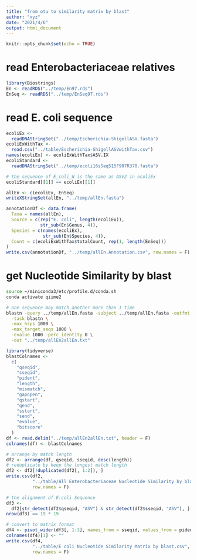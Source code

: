 ```yaml
---
title: "from otu to similarity matrix by blast"
author: "xyz"
date: "2021/4/6"
output: html_document
---
```


```r
knitr::opts_chunk$set(echo = TRUE)
```

# read Enterobacteriaceae relatives

```r
library(Biostrings)
En <- readRDS("../temp/En97.rds")
EnSeq <- readRDS("../temp/EnSeq97.rds")
```

# read E. coli sequence

```r
ecoliEx <-
  readDNAStringSet("../temp/Escherichia-ShigellASV.fasta")
ecoliExWithTax <-
  read.csv("../table/Escherichia-ShigellASVwithTax.csv")
names(ecoliEx) <- ecoliExWithTax$ASV.IX
ecoliStandard <-
  readDNAStringSet("../temp/ecoli16sSeq515F907R370.fasta")

# the sequence of E_coli_W is the same as ASV2 in ecoliEx
ecoliStandard[[1]] == ecoliEx[[1]]

allEn <- c(ecoliEx, EnSeq)
writeXStringSet(allEn, "../temp/allEn.fasta")

annotationDf <- data.frame(
  Taxa = names(allEn),
  Source = c(rep("E. coli", length(ecoliEx)),
             str_sub(En$Genus, 4)),
  Species = c(names(ecoliEx),
              str_sub(En$Species, 4)),
  Count = c(ecoliExWithTax$totalCount, rep(1, length(EnSeq)))
)
write.csv(annotationDf, "../temp/allEn.Annotation.csv", row.names = F)
```

# get Nucleotide Similarity by blast

```bash
source ~/miniconda3/etc/profile.d/conda.sh
conda activate qiime2

# one sequence may match another more than 1 time
blastn -query ../temp/allEn.fasta -subject ../temp/allEn.fasta -outfmt 6  \
  -task blastn \
  -max_hsps 1000 \
  -max_target_seqs 1000 \
  -evalue 1000 -perc_identity 0 \
  -out "../temp/allEn2allEn.txt"
```

```r
library(tidyverse)
blastColnames <-
  c(
    "qseqid",
    "sseqid",
    "pident",
    "length",
    "mismatch",
    "gapopen",
    "qstart",
    "qend",
    "sstart",
    "send",
    "evalue",
    "bitscore"
  )
df <- read.delim("../temp/allEn2allEn.txt", header = F)
colnames(df) <- blastColnames

# arrange by match length
df2 <- arrange(df, qseqid, sseqid, desc(length))
# reduplicate by keep the longest match length
df2 <- df2[!duplicated(df2[, 1:2]), ]
write.csv(df2,
          "../table/All Enterobacteriaceae Nucleotide Similarity by blast.csv",
          row.names = F)

# the alignment of E.coli Sequence
df3 <-
  df2[str_detect(df2$qseqid, "ASV") & str_detect(df2$sseqid, "ASV"), ]
nrow(df3) == 19 * 19

# convert to matrix format
df4 <- pivot_wider(df3[, 1:3], names_from = sseqid, values_from = pident)
colnames(df4)[1] <- ""
write.csv(df4,
          "../table/E coli Nucleotide Similarity Matrix by blast.csv",
          row.names = F)
```
